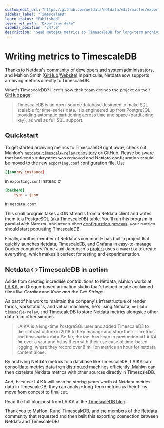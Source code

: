 ```yaml
---
custom_edit_url: "https://github.com/netdata/netdata/edit/master/exporting/TIMESCALE.md"
sidebar_label: "TimescaleDB"
learn_status: "Published"
learn_rel_path: "Exporting data"
sidebar_position: "247.0"
description: "Send Netdata metrics to TimescaleDB for long-term archiving and further analysis."
---
```



# Writing metrics to TimescaleDB

Thanks to Netdata's community of developers and system administrators, and Mahlon Smith
([GitHub](https://github.com/mahlonsmith)/[Website](http://www.martini.nu/)) in particular, Netdata now supports
archiving metrics directly to TimescaleDB.

What's TimescaleDB? Here's how their team defines the project on their [GitHub page](https://github.com/timescale/timescaledb):

> TimescaleDB is an open-source database designed to make SQL scalable for time-series data. It is engineered up from
> PostgreSQL, providing automatic partitioning across time and space (partitioning key), as well as full SQL support.

## Quickstart

To get started archiving metrics to TimescaleDB right away, check out Mahlon's [`netdata-timescale-relay`
repository](https://github.com/mahlonsmith/netdata-timescale-relay) on GitHub. Please be aware that backends subsystem
was removed and Netdata configuration should be moved to the new `exporting.conf` configuration file. Use
```conf
[json:my_instance]
```
in `exporting.conf` instead of
```conf
[backend]
    type = json
```
in `netdata.conf`.

This small program takes JSON streams from a Netdata client and writes them to a PostgreSQL (aka TimescaleDB) table.
You'll run this program in parallel with Netdata, and after a short [configuration
process](https://github.com/mahlonsmith/netdata-timescale-relay#configuration), your metrics should start populating
TimescaleDB.

Finally, another member of Netdata's community has built a project that quickly launches Netdata, TimescaleDB, and
Grafana in easy-to-manage Docker containers. Rune Juhl Jacobsen's
[project](https://github.com/runejuhl/grafana-timescaledb) uses a `Makefile` to create everything, which makes it
perfect for testing and experimentation.

## Netdata&#8596;TimescaleDB in action

Aside from creating incredible contributions to Netdata, Mahlon works at [LAIKA](https://www.laika.com/), an
Oregon-based animation studio that's helped create acclaimed films like _Coraline_ and _Kubo and the Two Strings_.

As part of his work to maintain the company's infrastructure of render farms, workstations, and virtual machines, he's
using Netdata, `netdata-timescale-relay`, and TimescaleDB to store Netdata metrics alongside other data from other
sources.

> LAIKA is a long-time PostgreSQL user and added TimescaleDB to their infrastructure in 2018 to help manage and store
> their IT metrics and time-series data. So far, the tool has been in production at LAIKA for over a year and helps them
> with their use case of time-based logging, where they record over 8 million metrics an hour for netdata content alone.

By archiving Netdata metrics to a database like TimescaleDB, LAIKA can consolidate metrics data from distributed
machines efficiently. Mahlon can then correlate Netdata metrics with other sources directly in TimescaleDB.

And, because LAIKA will soon be storing years worth of Netdata metrics data in TimescaleDB, they can analyze long-term
metrics as their films move from concept to final cut.

Read the full blog post from LAIKA at the [TimescaleDB
blog](https://blog.timescale.com/blog/writing-it-metrics-from-netdata-to-timescaledb/amp/).

Thank you to Mahlon, Rune, TimescaleDB, and the members of the Netdata community that requested and then built this
exporting connection between Netdata and TimescaleDB!


